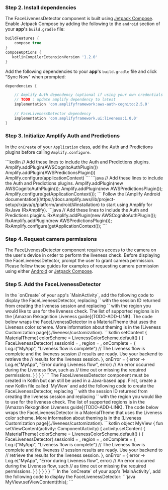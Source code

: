 
### Step 2. Install dependencies

The FaceLivenessDetector component is built using [Jetpack Compose](https://developer.android.com/jetpack/compose). Enable Jetpack Compose by adding the following to the `android` section of your **app**'s `build.gradle` file:

```groovy
buildFeatures {
    compose true
}
composeOptions {
   kotlinCompilerExtensionVersion '1.2.0'
}
```

Add the following dependencies to your **app**'s `build.gradle` file and click "Sync Now" when prompted:

```groovy
dependencies {

    // Amplify Auth dependency (optional if using your own credentials provider)
    // TODO : update amplify dependency to latest
    implementation 'com.amplifyframework:aws-auth-cognito:2.5.0'
    
    // FaceLivenessDetector dependency
    implementation 'com.amplifyframework.ui:liveness:1.0.0'
}
```

### Step 3. Initialize Amplify Auth and Predictions

In the `onCreate` of your `Application` class, add the Auth and Predictions plugins before calling `Amplify.configure`.

<Tabs justifyContent="flex-start">
  <TabItem title="Kotlin">
    <ExampleCode>
    ```kotlin
    // Add these lines to include the Auth and Predictions plugins.
    Amplify.addPlugin(AWSCognitoAuthPlugin())
    Amplify.addPlugin(AWSPredictionsPlugin())
    Amplify.configure(applicationContext)
    ```
    </ExampleCode>
  </TabItem>
  <TabItem title="Java">
    <ExampleCode>
    ```java
    // Add these lines to include the Auth and Predictions plugins.
    Amplify.addPlugin(new AWSCognitoAuthPlugin());
    Amplify.addPlugin(new AWSPredictionsPlugin());
    Amplify.configure(getApplicationContext());
    ```
    </ExampleCode>
  </TabItem>
  <TabItem title="RxJava">
      Follow the [Amplify Android documentation](https://docs.amplify.aws/lib/project-setup/rxjava/q/platform/android/#installation) to start using Amplify for RxJava (RxAmplify).
      <ExampleCode>
      ```java
      // Add these lines to include the Auth and Predictions plugins.
      RxAmplify.addPlugin(new AWSCognitoAuthPlugin());
      RxAmplify.addPlugin(new AWSPredictionsPlugin());
      RxAmplify.configure(getApplicationContext());
      ```
      </ExampleCode>
    </TabItem>
</Tabs>

### Step 4. Request camera permissions

The FaceLivenessDetector component requires access to the camera on the user's device in order to perform the liveness check. Before displaying the FaceLivenessDetector, prompt the user to grant camera permission. Please follow these guides for examples of requesting camera permission using either [Android](https://developer.android.com/training/permissions/requesting) or [Jetpack Compose](https://google.github.io/accompanist/permissions/).

### Step 5. Add the FaceLivenessDetector

<Tabs justifyContent="flex-start">
  <TabItem title="Kotlin">
    In the `onCreate` of your app's `MainActivity`, add the following code to display the FaceLivenessDetector, replacing `<session ID>` with the session ID returned from creating the liveness session and replacing `<region>` with the region you would like to use for the liveness check. The list of supported regions is in the [Amazon Rekognition Liveness guide](TODO-ADD-LINK). The code below wraps the FaceLivenessDetector in a MaterialTheme that uses the Liveness color scheme. More information about theming is in the [Liveness Customization page](./liveness/customization).
    <ExampleCode>
    ```kotlin
    setContent {
        MaterialTheme(
            colorScheme = LivenessColorScheme.default()
        ) {
            FaceLivenessDetector(
                sessionId = <session ID>,
                region = <region>,
                onComplete = {
                     Log.i("MyApp", "Liveness flow is complete")
                     // The Liveness flow is complete and the liveness session
                     // results are ready. Use your backend to retrieve the
                     // results for the liveness session.
                },
                onError = { error ->
                     Log.e("MyApp", "Error during Liveness flow", error)
                     // An error occurred during the Liveness flow, such as
                     // time out or missing the required permissions.
                }
            )
        }
    }
    ```
    </ExampleCode>
  </TabItem>
  <TabItem title="Java">
    The FaceLivenessDetector component must be created in Kotlin but can still be used in a Java-based app. First, create a new Kotlin file called `MyView` and add the following code to create the FaceLivenessDetector, replacing `<session ID>` with the session ID returned from creating the liveness session and replacing `<region>` with the region you would like to use for the liveness check. The list of supported regions is in the [Amazon Rekognition Liveness guide](TODO-ADD-LINK). The code below wraps the FaceLivenessDetector in a MaterialTheme that uses the Liveness color scheme. More information about theming is in the [Liveness Customization page](./liveness/customization).
    <ExampleCode>
    ```kotlin
    object MyView {
        fun setViewContent(activity: ComponentActivity) {
            activity.setContent {
                MaterialTheme(
                    colorScheme = LivenessColorScheme.default()
                ) {
                    FaceLivenessDetector(
                        sessionId = <session ID>,
                        region = <region>,
                        onComplete = {
                            Log.i("MyApp", "Liveness flow is complete")
                            // The Liveness flow is complete and the liveness
                            // session results are ready. Use your backend to
                            // retrieve the results for the liveness session.
                        },
                        onError = { error ->
                            Log.e("MyApp", "Error during Liveness flow", error)
                            // An error occurred during the Liveness flow, such
                            // as time out or missing the required permissions.
                        }
                    )
                }
            }
        }
    }
    ```
    </ExampleCode>
    In the `onCreate` of your app's `MainActivity`, add the following code to display the FaceLivenessDetector:
    <ExampleCode>
    ```java
    MyView.setViewContent(this);
    ```
    </ExampleCode>
  </TabItem>
</Tabs>
